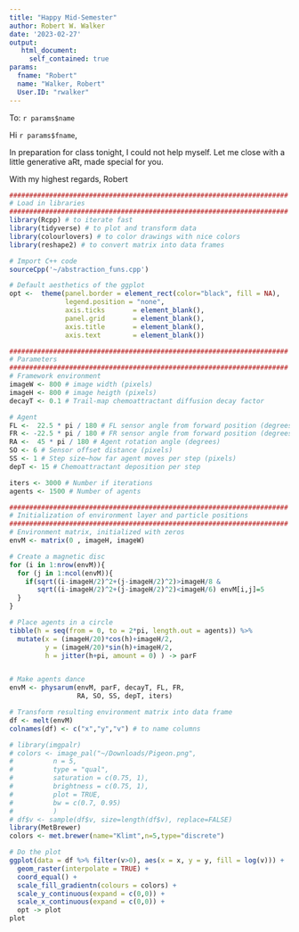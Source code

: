 ```yaml
---
title: "Happy Mid-Semester"
author: Robert W. Walker
date: '2023-02-27'
output:
   html_document:
     self_contained: true
params:
  fname: "Robert"
  name: "Walker, Robert"
  User.ID: "rwalker"
---
```


To: `r params$name`

Hi `r params$fname`,

In preparation for class tonight, I could not help myself.  Let me close with a little generative aRt, made special for you.

With my highest regards,
Robert

```r
######################################################################
# Load in libraries
######################################################################
library(Rcpp) # to iterate fast
library(tidyverse) # to plot and transform data
library(colourlovers) # to color drawings with nice colors
library(reshape2) # to convert matrix into data frames

# Import C++ code
sourceCpp('~/abstraction_funs.cpp')

# Default aesthetics of the ggplot
opt <-  theme(panel.border = element_rect(color="black", fill = NA),
              legend.position = "none",
              axis.ticks       = element_blank(),
              panel.grid       = element_blank(),
              axis.title       = element_blank(),
              axis.text        = element_blank())

######################################################################
# Parameters
######################################################################
# Framework environment
imageW <- 800 # image width (pixels)
imageH <- 800 # image heigth (pixels)
decayT <- 0.1 # Trail-map chemoattractant diffusion decay factor

# Agent
FL <-  22.5 * pi / 180 # FL sensor angle from forward position (degrees, 22.5 - 45)
FR <- -22.5 * pi / 180 # FR sensor angle from forward position (degrees, 22.5 - 45)
RA <-  45 * pi / 180 # Agent rotation angle (degrees)
SO <- 6 # Sensor offset distance (pixels)
SS <- 1 # Step size—how far agent moves per step (pixels) 
depT <- 15 # Chemoattractant deposition per step

iters <- 3000 # Number if iterations
agents <- 1500 # Number of agents

######################################################################
# Initialization of environment layer and particle positions
######################################################################
# Environment matrix, initialized with zeros
envM <- matrix(0 , imageH, imageW)

# Create a magnetic disc
for (i in 1:nrow(envM)){
  for (j in 1:ncol(envM)){
    if(sqrt((i-imageH/2)^2+(j-imageH/2)^2)>imageH/8 &
       sqrt((i-imageH/2)^2+(j-imageH/2)^2)<imageH/6) envM[i,j]=5
  }
}

# Place agents in a circle
tibble(h = seq(from = 0, to = 2*pi, length.out = agents)) %>% 
  mutate(x = (imageH/20)*cos(h)+imageH/2,
         y = (imageH/20)*sin(h)+imageH/2,
         h = jitter(h+pi, amount = 0) ) -> parF


# Make agents dance
envM <- physarum(envM, parF, decayT, FL, FR, 
                 RA, SO, SS, depT, iters)

# Transform resulting environment matrix into data frame
df <- melt(envM)
colnames(df) <- c("x","y","v") # to name columns

# library(imgpalr)
# colors <- image_pal("~/Downloads/Pigeon.png", 
#          n = 5, 
#          type = "qual", 
#          saturation = c(0.75, 1), 
#          brightness = c(0.75, 1), 
#          plot = TRUE, 
#          bw = c(0.7, 0.95)
#          )
# df$v <- sample(df$v, size=length(df$v), replace=FALSE)
library(MetBrewer)
colors <- met.brewer(name="Klimt",n=5,type="discrete")

# Do the plot
ggplot(data = df %>% filter(v>0), aes(x = x, y = y, fill = log(v))) + 
  geom_raster(interpolate = TRUE) +
  coord_equal() +
  scale_fill_gradientn(colours = colors) +
  scale_y_continuous(expand = c(0,0)) + 
  scale_x_continuous(expand = c(0,0)) +
  opt -> plot
plot
```
